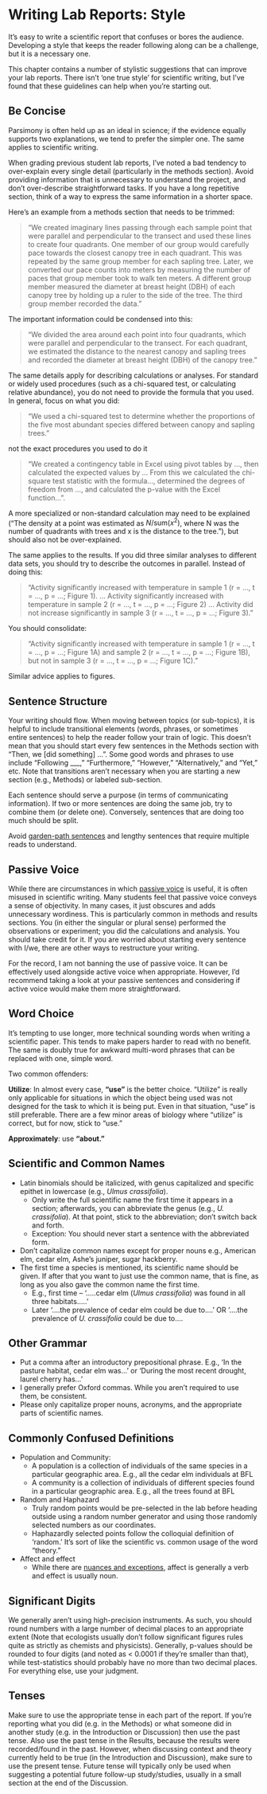 # Writing Lab Reports: Style {#style}

It's easy to write a scientific report that confuses or bores the audience.  Developing a style that keeps the reader following along can be a challenge, but it is a necessary one.

This chapter contains a number of stylistic suggestions that can improve your lab reports. There isn't 'one true style' for scientific writing, but I've found that these guidelines can help when you're starting out.

## Be Concise

Parsimony is often held up as an ideal in science; if the evidence equally supports two explanations, we tend to prefer the simpler one.  The same applies to scientific writing. 

When grading previous student lab reports, I’ve noted a bad tendency to over-explain every single detail (particularly in the methods section). Avoid providing information that is unnecessary to understand the project, and don't over-describe straightforward tasks.  If you have a long repetitive section, think of a way to express the same information in a shorter space.

Here's an example from a methods section that needs to be trimmed:

> "We created imaginary lines passing through each sample point that were parallel and perpendicular to the transect and used these lines to create four quadrants.  One member of our group would carefully pace towards the closest canopy tree in each quadrant.  This was repeated by the same group member for each sapling tree.  Later, we converted our pace counts into meters by measuring the number of paces that group member took to walk ten meters.  A different group member measured the diameter at breast height (DBH) of each canopy tree by holding up a ruler to the side of the tree.  The third group member recorded the data."

The important information could be condensed into this:

> "We divided the area around each point into four quadrants, which were parallel and perpendicular to the transect. For each quadrant, we estimated the distance to the nearest canopy and sapling trees and recorded the diameter at breast height (DBH) of the canopy tree." 


The same details apply for describing calculations or analyses.  For standard or widely used procedures (such as a chi-squared test, or calculating relative abundance), you do not need to provide the formula that you used.  In general, focus on what you did:

> "We used a chi-squared test to determine whether the proportions of the five most abundant species differed between canopy and sapling trees."

not the exact procedures you used to do it

> "We created a contingency table in Excel using pivot tables by ..., then calculated the expected values by ... From this we calculated the chi-square test statistic with the formula..., determined the degrees of freedom from ..., and calculated the p-value with the Excel function...". 

A more specialized or non-standard calculation may need to be explained ("The density at a point was estimated as $N / \text{sum}(x^2)$, where N was the number of quadrants with trees and x is the distance to the tree."), but should also not be over-explained.

The same applies to the results. If you did three similar analyses to different data sets, you should try to describe the outcomes in parallel. Instead of doing this:

> "Activity significantly increased with temperature in sample 1 (r = ..., t = ..., p = ...; Figure 1).
  ... 
  Activity significantly increased with temperature in sample 2 (r = ..., t = ..., p = ...; Figure 2)
  ...
  Activity did not increase significantly in sample 3 (r = ..., t = ..., p = ...; Figure 3)."  

You should consolidate:

> "Activity significantly increased with temperature in sample 1 (r = ..., t = ..., p = ...; Figure 1A) and sample 2 (r = ..., t = ..., p = ...; Figure 1B), but not in sample 3 (r = ..., t = ..., p = ...; Figure 1C)."  

Similar advice applies to figures. 

## Sentence Structure

Your writing should flow. When moving between topics (or sub-topics), it is helpful to include transitional elements (words, phrases, or sometimes entire sentences) to help the reader follow your train of logic. This doesn't mean that you should start every few sentences in the Methods section with "Then, we [did something] ...". Some good words and phrases to use include "Following ___," "Furthermore," "However," "Alternatively," and "Yet," etc. Note that transitions aren't necessary when you are starting a new section (e.g., Methods) or labeled sub-section. 

Each sentence should serve a purpose (in terms of communicating information).  If two or more sentences are doing the same job, try to combine them (or delete one).  Conversely, sentences that are doing too much should be split.

Avoid [garden-path sentences](https://en.wikipedia.org/wiki/Garden-path_sentence) and lengthy sentences that require multiple reads to understand. 

## Passive Voice

While there are circumstances in which [passive voice](https://www.quickanddirtytips.com/education/grammar/active-voice-versus-passive-voice) is useful, it is often misused in scientific writing. Many students feel that passive voice conveys a sense of objectivity.  In many cases, it just obscures and adds unnecessary wordiness.  This is particularly common in methods and results sections.  You (in either the singular or plural sense) performed the observations or experiment; you did the calculations and analysis.  You should take credit for it. If you are worried about starting every sentence with I/we, there are other ways to restructure your writing.

For the record, I am not banning the use of passive voice.  It can be effectively used alongside active voice when appropriate.  However, I'd recommend taking a look at your passive sentences and considering if active voice would make them more straightforward.

## Word Choice

It's tempting to use longer, more technical sounding words when writing a scientific paper.  This tends to make papers harder to read with no benefit. The same is doubly true for awkward multi-word phrases that can be replaced with one, simple word. 

Two common offenders:

**Utilize**: In almost every case, **"use"** is the better choice.  "Utilize" is really only applicable for situations in which the object being used was not designed for the task to which it is being put.  Even in that situation, "use" is still preferable.  There are a few minor areas of biology where "utilize" is correct, but for now, stick to "use."

**Approximately**: use **"about."**


## Scientific and Common Names

- Latin binomials should be italicized, with genus capitalized and specific epithet in lowercase (e.g., *Ulmus crassifolia*).  
  - Only write the full scientific name the first time it appears in a section; afterwards, you can abbreviate the genus (e.g., *U. crassifolia*). At that point, stick to the abbreviation; don't switch back and forth.
  - Exception: You should never start a sentence with the abbreviated form.
- Don’t capitalize common names except for proper nouns e.g., American elm, cedar elm, Ashe's juniper, sugar hackberry.  
- The first time a species is mentioned, its scientific name should be given.  If after that you want to just use the common name, that is fine, as long as you also gave the common name the first time.  
  - E.g., first time – ‘…..cedar elm (*Ulmus crassifolia*) was found in all three habitats…..’ 
  - Later ‘….the prevalence of cedar elm could be due to….’ OR ‘….the prevalence of *U. crassifolia* could be due to….

## Other Grammar

- Put a comma after an introductory prepositional phrase.  E.g., ‘In the pasture habitat, cedar elm was...’ or ‘During the most recent drought, laurel cherry has...’
- I generally prefer Oxford commas.  While you aren’t required to use them, be consistent.
- Please only capitalize proper nouns, acronyms, and the appropriate parts of scientific names.  

## Commonly Confused Definitions

- Population and Community: 
  - A population is a collection of individuals of the same species in a particular geographic area. E.g., all the cedar elm individuals at BFL
  - A community is a collection of individuals of different species found in a particular geographic area.  E.g., all the trees found at BFL
- Random and Haphazard
  - Truly random points would be pre-selected in the lab before heading outside using a random number generator and using those randomly selected numbers as our coordinates.
  - Haphazardly selected points follow the colloquial definition of 'random.'  It's sort of like the scientific vs. common usage of the word "theory."
- Affect and effect
  - While there are [nuances and exceptions](https://www.grammarly.com/blog/affect-vs-effect/), affect is generally a verb and effect is usually noun.


## Significant Digits 

We generally aren't using high-precision instruments.  As such, you should round numbers with a large number of decimal places to an appropriate extent (Note that ecologists usually don't follow significant figures rules quite as strictly as chemists and physicists).  Generally, p-values should be rounded to four digits (and noted as < 0.0001 if they're smaller than that), while test-statistics should probably have no more than two decimal places.  For everything else, use your judgment.

## Tenses

Make sure to use the appropriate tense in each part of the report. If you're reporting what you did (e.g. in the Methods) or what someone did in another study (e.g. in the Introduction or Discussion) then use the past tense. Also use the past tense in the Results, because the results were recorded/found in the past. However, when discussing context and theory currently held to be true (in the Introduction and Discussion), make sure to use the present tense. Future tense will typically only be used when suggesting a potential future follow-up study/studies, usually in a small section at the end of the Discussion.